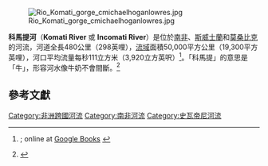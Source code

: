 [[File:Rio_Komati_gorge_cmichaelhoganlowres.jpg|thumb]]

'''科馬提河'''（'''Komati River''' 或 '''Incomati River'''）是位於[[南非|南非]]、[[斯威士蘭|斯威士蘭]]和[[莫桑比克|莫桑比克]]的河流，河道全長480公里（298英哩），[[流域|流域]]面積50,000平方公里（19,300平方英哩），河口平均流量每秒111立方米（3,920立方英呎）<ref>{{cite book |last= Nakayama |first= Mikiyasu |title= International Waters in Southern Africa |url= https://archive.org/details/internationalwat00naka |year= 2003 |publisher= United Nations University Press |isbn= 9280810774 |page= [https://archive.org/details/internationalwat00naka/page/n20 9]}}; online at [http://books.google.com/books?id=Ittv1oAJ37sC Google Books] {{Wayback|url=http://books.google.com/books?id=Ittv1oAJ37sC |date=20121114081644 }}</ref>。「科馬提」的意思是「牛」，形容河水像牛奶不會間斷。<ref>{{cite book|last = du Plessis|first = E.J.|coauthors =|title = Suid-Afrikaanse berg- en riviername|publisher = Tafelberg-uitgewers, Cape Town|year = 1973|isbn = 0-624-00273X|page = 251}}</ref>

==參考文獻==
{{Reflist}}
{{莫三比克河流}}
{{DEFAULTSORT:Komati}}
[[Category:非洲跨國河流|Category:非洲跨國河流]]
[[Category:南非河流|Category:南非河流]]
[[Category:史瓦帝尼河流|Category:史瓦帝尼河流]]

{{Africa-geo-stub}}